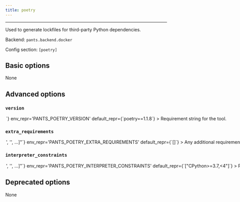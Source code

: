 ```yaml
---
title: poetry
---
```



---

Used to generate lockfiles for third-party Python dependencies.

Backend: <span className="color--primary">`pants.backend.docker`</span>

Config section: <span className="color--primary">`[poetry]`</span>

<span className={styles.options}>

## Basic options
None

## Advanced options

### `version`

<Option
  cli_repr={`--poetry-version=<str>`}
  env_repr='PANTS_POETRY_VERSION'
  default_repr={`poetry==1.1.8`}
>

Requirement string for the tool.

</Option>

### `extra_requirements`

<Option
  cli_repr={`--poetry-extra-requirements="['<str>', '<str>', ...]"`}
  env_repr='PANTS_POETRY_EXTRA_REQUIREMENTS'
  default_repr={`[]`}
>

Any additional requirement strings to use with the tool. This is useful if the tool allows you to install plugins or if you need to constrain a dependency to a certain version.

</Option>

### `interpreter_constraints`

<Option
  cli_repr={`--poetry-interpreter-constraints="['<str>', '<str>', ...]"`}
  env_repr='PANTS_POETRY_INTERPRETER_CONSTRAINTS'
  default_repr={`["CPython>=3.7,<4"]`}
>

Python interpreter constraints for this tool.

</Option>

## Deprecated options

None

</span>